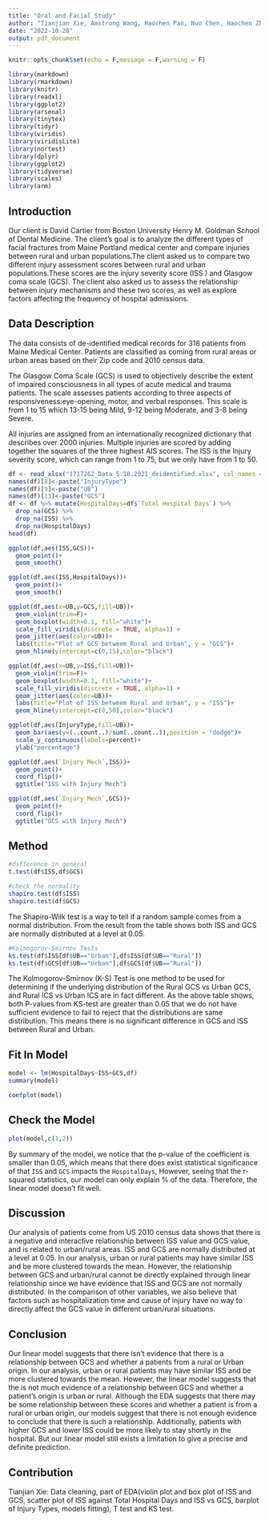 ```yaml
---
title: "Oral and Facial Study"
author: "Tianjian Xie, Amstrong Wang, Haochen Pan, Nuo Chen, Haochen Zhu"
date: "2022-10-28"
output: pdf_document
---
```



```r
knitr::opts_chunk$set(echo = F,message = F,warning = F)
```

```r
library(markdown)
library(rmarkdown)
library(knitr)
library(readxl)
library(ggplot2)
library(arsenal)
library(tinytex)
library(tidyr)
library(viridis)
library(viridisLite)
library(nortest)
library(dplyr)
library(ggplot2)
library(tidyverse)
library(scales)
library(arm)
```

\newpage

## Introduction

Our client is David Cartier from Boston University Henry M. Goldman School of Dental Medicine. The client’s goal is to analyze the different types of facial fractures from Maine Portland medical center and compare injuries between rural and urban populations.The client asked us to compare two different injury assessment scores between rural and urban populations.These scores are the injury severity score (ISS ) and Glasgow coma scale (GCS). The client also asked us to assess the relationship between injury mechanisms and these two scores, as well as explore factors affecting the frequency of hospital admissions.

## Data Description

The data consists of de-identified medical records for 318 patients from Maine Medical Center. Patients are classified as coming from rural areas or urban areas based on their Zip code and 2010 census data.

The Glasgow Coma Scale (GCS) is used to objectively describe the extent of impaired consciousness in all types of acute medical and trauma patients. The scale assesses patients according to three aspects of responsiveness:eye-opening, motor, and verbal responses. This scale is from 1 to 15 which 13-15 being Mild, 9-12 being Moderate, and 3-8 being Severe.

All injuries are assigned from an internationally recognized dictionary that describes over 2000 injuries. Multiple injuries are scored by adding together the squares of the three highest AIS scores. The ISS is the Injury severity score, which can range from 1 to 75, but we only have from 1 to 50.

```r
df <- read_xlsx("1717262_Data_5.10.2021_deidentified.xlsx", col_names = T,3)
names(df)[8]<-paste("InjuryType")
names(df)[9]<-paste("UB")
names(df)[13]<-paste("GCS")
df <- df %>% mutate(HospitalDays=df$`Total Hospital Days`) %>% 
  drop_na(GCS) %>% 
  drop_na(ISS) %>% 
  drop_na(HospitalDays)
head(df)
```

```r
ggplot(df,aes(ISS,GCS))+
  geom_point()+
  geom_smooth()
```

```r
ggplot(df,aes(ISS,HospitalDays))+
  geom_point()+
  geom_smooth()
```


```r
ggplot(df,aes(x=UB,y=GCS,fill=UB))+
  geom_violin(trim=F)+
  geom_boxplot(width=0.1, fill="white")+
  scale_fill_viridis(discrete = TRUE, alpha=1) +   
  geom_jitter(aes(color=UB))+
  labs(title="Plot of GCS betweem Rural and Urban", y = "GCS")+
  geom_hline(yintercept=c(0,15),color="black")

ggplot(df,aes(x=UB,y=ISS,fill=UB))+
  geom_violin(trim=F)+
  geom_boxplot(width=0.1, fill="white")+
  scale_fill_viridis(discrete = TRUE, alpha=1) +   
  geom_jitter(aes(color=UB))+
  labs(title="Plot of ISS betweem Rural and Urban", y = "ISS")+
  geom_hline(yintercept=c(0,50),color="black")
```

```r
ggplot(df,aes(InjuryType,fill=UB))+
  geom_bar(aes(y=(..count..)/sum(..count..)),position = "dodge")+
  scale_y_continuous(labels=percent)+
  ylab("percentage")
```




```r
ggplot(df,aes(`Injury Mech`,ISS))+
  geom_point()+
  coord_flip()+
  ggtitle("ISS with Injury Mech")

ggplot(df,aes(`Injury Mech`,GCS))+
  geom_point()+
  coord_flip()+
  ggtitle("GCS with Injury Mech")
```
## Method

```r
#difference in general
t.test(df$ISS,df$GCS)
```

```r
#check the normality
shapiro.test(df$ISS)
shapiro.test(df$GCS)
```
The Shapiro-Wilk test is a way to tell if a random sample comes from a normal distribution. From the result from the table shows both ISS and GCS are normally distributed at a level at 0.05. 

```r
#Kolmogorov-Smirnov Tests
ks.test(df$ISS[df$UB=="Urban"],df$ISS[df$UB=="Rural"])
ks.test(df$GCS[df$UB=="Urban"],df$GCS[df$UB=="Rural"])
```

The Kolmogorov-Smirnov (K-S) Test is one method to be used for determining if the underlying distribution of the Rural GCS vs Urban GCS, and Rural ICS vs Urban ICS are in fact different. As the above table shows, both P-values from KS-test are greater than 0.05 that we do not have sufficient evidence to fail to reject that the distributions are same distribution. This means there is no significant difference in GCS and ISS between Rural and Urban.

## Fit In Model
```r
model <- lm(HospitalDays~ISS+GCS,df)
summary(model)
```

```r
coefplot(model)
```



## Check the Model

```r
plot(model,c(1,2))
```


By summary of the model, we notice that the p-value of the coefficient is smaller than 0.05, which means that there does exist statistical significance of that `ISS` and `GCS` impacts the `HospitalDays`, However, seeing that the r-squared statistics, our model can only explain % of the data. Therefore, the linear model doesn't fit well.



## Discussion

Our analysis of patients come from US 2010 census data shows that there is a negative and interactive relationship between ISS value and GCS value, and is related to urban/rural areas. ISS and GCS are normally distributed at a level at 0.05. In our analysis, urban or rural patients may have similar ISS and be more clustered
towards the mean. However, the relationship between GCS and urban/rural cannot be directly explained through linear relationship since we have evidence that ISS and GCS are not normally distributed. In the comparison of other variables, we also believe that factors such as hospitalization time and cause of injury have no way to directly affect the GCS value in different urban/rural situations.


## Conclusion 

Our linear model suggests that there isn’t evidence that there is a relationship between GCS and whether a patients from a rural or Urban origin. In our analysis, urban or rural patients may have similar ISS and be more clustered towards the mean. However, the linear model suggests that the is not much evidence of a relationship between GCS and whether a patient’s origin is urban or rural. Although the EDA suggests that there may be some relationship between these scores and whether a patient is from a rural or urban origin, our models suggest that there is not enough evidence to conclude that there is such a relationship. Additionally, patients with higher GCS and lower ISS could be more likely to stay shortly in the hospital. But our linear model still exists a limitation to give a precise and definite prediction.


## Contribution

Tianjian Xie: Data cleaning, part of EDA(violin plot and box plot of ISS and GCS, scatter plot of ISS against Total Hospital Days and ISS vs GCS, barplot of Injury Types, models fitting), T test and KS test.
